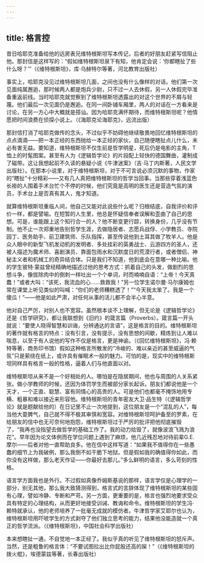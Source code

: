 ```yaml
---
---
---
```

title: 格言控
---






昔日哈耶克准备给他的远房表兄维特根斯坦写本传记，后者的好朋友赶紧写信阻止他。那封信是这样写的：“假如维特根斯坦泉下有知，他肯定会说：‘你都瞎扯了些什么呀？’”（《维特根斯坦》，库·乌赫特尔等著，河北教育出版社）

事实上，哈耶克没见过维特根斯坦几面，之间也没有什么像样的对话。他们第一次见面纯属邂逅，那时候两人都是炮兵少尉，只不过一人去休假，另一人休假完毕准备重返前线。当时哈耶克就觉察到了维特根斯坦透露出的对这个世界的不屑与轻蔑。他们最后一次见面仍是邂逅。在同一间卧铺车厢里，两人的对话在一方看来是讨论，在另一方心中大概就是搭讪。因为哈耶克满怀期待，而维特根斯坦呢？他情愿把时间浪费在侦探小说上。（《海耶克论海耶克》，远流出版）

那封信打消了哈耶克做传的念头，不过似乎不妨碍他继续敬畏地回忆维特根斯坦的点点滴滴——把一本正经的东西抛给一本正经的家伙，自己随便瞎扯点儿什么，未必有害无益。要知道，维特根斯坦不仅生前是哲学明星，死后仍是电影的主角，T恤上的时髦图案。甚至有人为《逻辑哲学论》的片段配上轻快的德国舞曲，灌制成了磁带。这让我想起前不久读的悬疑小说《牛津迷案》（吉·马丁内斯著，人民文学出版社）。在那本小说里，对于维特根斯坦，对于不可言说必须沉默的事物，作家的“瞎扯”十分精彩——又有几人真把维特根斯坦的哲学当回事。当那些穿着浅蓝色长褂的人围着手术台忙个不停的时候，他们究竟是高明的医生还是营造气氛的演员，手术台上是否真有其人，鬼才知道。

就算维特根斯坦重临人间，他自己又能对此说些什么呢？归根结底，自我评价和评价一样，都是譬喻。在短暂的人生里，他总是怀疑信奉者误解和歪曲了自己的思想。可是，谁能跟上这个知行合一的人？他不断变更行踪，转换身份，几乎没有节制。他不止一次郑重地告别哲学生涯，去做隐居者、志愿兵战俘、小学教员、寺院园丁、医务助手、前卫建筑师、乐队指挥，甚至传说他到土耳其做了牧羊人。他是众人眼中的新型飞机发动机的发明者、多处挂彩的英勇战士、云游四方的圣人，还被人描述为魔术师、喜剧演员、靠面包雨水和沉默度日的荒漠行者，或者僧侣、神秘主义者和机械工的奇异结合体。只是我们不知道，他到底会在意哪一种比喻。他的学生彼特·蒙兹曾经精确地描述过他的思考方式：抓着自己的头发，做剧烈的思想斗争，像拔除肉中的倒刺一样吐出一个个单词，时而喃喃自语：“上帝！今天真蠢！”或者大叫：“该死，我流血的心……救救我！”另一位学生诺尔曼·马尔康姆也常在课堂上听见类似的叫喊：“你们的老师糟糕透了！”“今天我太笨了。我是一个傻瓜！”——他是如此严肃，对任何从事的活儿都不会半心半意。

他对自己严厉，对别人也不宽容。虽然根本谈不上理解，但无论是《逻辑哲学论》还是《哲学研究》，都让我联想到《旧约》的箴言篇（Proverbs）。箴言篇一开头就说：“要使人晓得智慧和训诲，分辨通达的言语”，这是格言的目的。维特根斯坦的著作就有格言的特点：没有引言，没有提示，没有思想的间歇，精炼到让人难以喘息，以至于有人说他的写作不仅是格言，更是神谕。（《回忆维特根斯坦》，冯·赖特等著，商务印书馆）假如这种格言所散发的“冷峻的、难以亲近的甚至威逼的气氛”只是萦绕在纸上，或许具有催眠术一般的魅力。可怕的是，现实中的维特根斯坦同样具有格言一般的性格，逼着人们与他直面以对。

维特根斯坦从来不是一个好相处的人。哪怕是在隐居期间，他也与周围的人关系紧张。做小学教师的时候，还因为体罚学生而被部分家长起诉。朋友们都说他是一个天才，一个正直、聪慧、富有同情心的高贵的人。可是他们也都毫不掩饰地用专横、粗暴和难以接近来形容他。维特根斯坦的青年密友大卫·品生特（《逻辑哲学论》就是题献给他的）在日记里不止一次地提到，这位朋友是一个“混乱的人”，每当他大耍脾气，自己就不得不极其审慎和宽容。对维特根斯坦呵护备至的罗素，在给朋友的信中也无可奈何地抱怨，维特根斯坦过于严厉的批评把他彻底摧毁了，“我再也没指望去做哲学的基础工作了。我的动力给毁了，就像波浪飞溅为浪花”。早年因为论文体例而在学位问题上遇到了麻烦，他几近残忍地对待前辈G.E.摩尔——后者对他一直帮助良多。他在信中这样写道：“如果我不值得你在一些愚蠢的细节上为我破例，那么我倒不如干脆下地狱。但是假如我的确值得你如此，而你没有这样做，那么老天作证——你最好去那儿。”多么鲜明的语言，多么苛刻的性格。

语言学方面我也是外行。不过假如真像乔姆斯基说的那样，语言学仅是心理学的一部分，别无其他，那么我大致猜测得到，格言式的言辞体现了维特根斯坦的某些固有心理，譬如冷静、专断和严苛。另一方面，更重要的是，格言也强烈地要求受众具有特定的心理结构，从而更好地接受训诫、教诲和命令。维特根斯坦的学生冯·赖特就承认，他的老师培养了一批毫无成就的模仿者。牛津哲学家艾耶尔也认为，维特根斯坦用吓唬学生的方式剥夺了他们独立思考的能力，结果他没能造就一个真正的哲学流派。（《维特根斯坦》，中国社会科学出版社）

本来想瞎扯一通，不自觉地一本正经了。我似乎真的听见了维特根斯坦的怒斥声。当然，还是粗鲁的格言体：“不要试图拉出比你屁股还高的屎！”（《维特根斯坦的拨火棍》，埃德蒙兹等著，长春出版社）